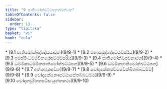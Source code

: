 ```yaml
---
title: "9 පාතිමෝක්ඛට්ඨපනක්ඛන්ධක"
tableOfContents: false
sidebar:
  order: 13
type: "tipitaka"
basket: "vi"
book: "cula"
---
```



<DynamicBreadcrumb />



<TableOfContents book="cula" section="9">
* [9.1 පාතිමෝක්ඛුද්දේසයාචන](9/9-1)
* [9.2 මහාසමුද්දේඅට්ඨච්ඡරිය](9/9-2)
* [9.3 ඉමස්මිංධම්මවිනයේඅට්ඨච්ඡරිය](9/9-3)
* [9.4 පාතිමෝක්ඛසවනාරහ](9/9-4)
* [9.5 ධම්මිකාධම්මිකපාතිමෝක්ඛට්ඨපන](9/9-5)
* [9.6 ධම්මිකපාතිමෝක්ඛට්ඨපන](9/9-6)
* [9.7 අත්තාදානඅඞ්ග](9/9-7)
* [9.8 චෝදකේනපච්චවේක්ඛිතබ්බධම්ම](9/9-8)
* [9.9 චෝදකේනෞපට්ඨාපේතබ්බධම්ම](9/9-9)
* [9.10 චෝදකචුදිතකපටිසංයුත්තකථා](9/9-10)
</TableOfContents>